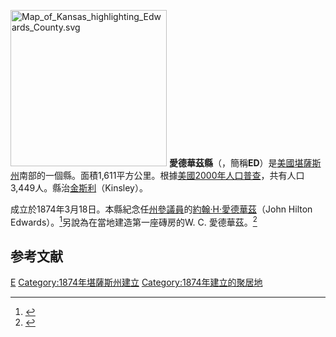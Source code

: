 {{noteTA
|T=zh-hans:爱德华兹县 (堪萨斯州);zh-hk:愛德華茲縣 (堪薩斯州);zh-tw:愛德華茲郡 (堪薩斯州);
}}

{{Otheruses|愛德華茲縣|subject=美國堪薩斯州的一個縣|other=同名的縣}}
[[File:Map_of_Kansas_highlighting_Edwards_County.svg|250px]]
'''愛德華茲縣'''（{{lang-en|Edwards County}}，簡稱'''ED'''）是[[美國|美國]][[堪薩斯州|堪薩斯州]]南部的一個縣。面積1,611平方公里。根據[[美國2000年人口普查|美國2000年人口普查]]，共有人口3,449人。縣治[[金斯利_(堪薩斯州)|金斯利]]（Kinsley）。

成立於1874年3月18日。本縣紀念任[[堪薩斯州州參議院|州參議員]]的[[約翰·H·愛德華茲|約翰·H·愛德華茲]]（John Hilton Edwards）。<ref>{{cite web |url=http://skyways.lib.ks.us/counties/ED/ |title=存档副本 |accessdate=2007-01-14 |deadurl=yes |archiveurl=https://web.archive.org/web/20070205231554/http://skyways.lib.ks.us/counties/ED/ |archivedate=2007-02-05 }}</ref>另說為在當地建造第一座磚房的W. C. 愛德華茲。<ref>{{Cite web |url=http://www.edwardscounty.org/history.htm |title=存档副本 |accessdate=2007-01-14 |archive-date=2006-07-14 |archive-url=https://web.archive.org/web/20060714184629/http://www.edwardscounty.org/history.htm |dead-url=no }}</ref>

== 参考文献 ==
{{reflist}}

{{愛德華茲縣 (堪薩斯州)}}

[[Category:堪薩斯州行政區劃|E]]
[[Category:1874年堪薩斯州建立|Category:1874年堪薩斯州建立]]
[[Category:1874年建立的聚居地|Category:1874年建立的聚居地]]